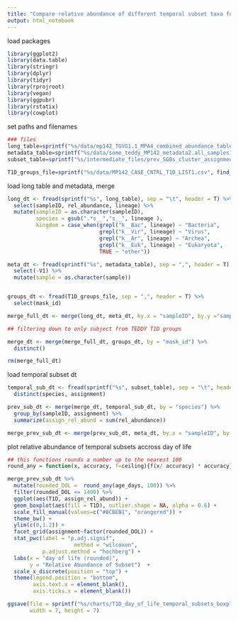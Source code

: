 ```yaml
---
title: "Compare relative abundance of different temporal subset taxa for T1D vs non-T1D subjects"
output: html_notebook
---
```


load packages

```r
library(ggplot2)
library(data.table)
library(stringr)
library(dplyr)
library(tidyr)
library(rprojroot)
library(vegan)
library(ggpubr)
library(rstatix)
library(cowplot)

```

set paths and filenames

```r
### files
long_table=sprintf("%s/data/mp142_TGVG1.1_MPA4_combined_abundance_table_longform1.tsv", find_rstudio_root_file())
metadata_table=sprintf("%s/data/some_teddy_MP142_metadata2.all_samples1.delivery.csv", find_rstudio_root_file())
subset_table=sprintf("%s/intermediate_files/prev_SGBs_cluster_assignments_long_abundance.tsv", find_rstudio_root_file())

T1D_groups_file=sprintf("%s/data/MP142_CASE_CNTRL_T1D_LIST1.csv", find_rstudio_root_file())

```

load long table and metadata, merge

```r
long_dt <- fread(sprintf("%s", long_table), sep = "\t", header = T) %>%
  select(sampleID, rel_abundance, lineage) %>%
  mutate(sampleID = as.character(sampleID),
         species = gsub(".*s__","s__", lineage ),
         kingdom = case_when(grepl("k__Bac", lineage) ~ "Bacteria", 
                             grepl("k__Vir", lineage) ~ "Virus",
                             grepl("k__Ar", lineage) ~ "Archea",
                             grepl("k__Euk", lineage) ~ "Eukaryota",
                             TRUE ~ "other"))

meta_dt <- fread(sprintf("%s", metadata_table), sep = ",", header = T) %>%
  select(-V1) %>%
  mutate(sample = as.character(sample))


groups_dt <- fread(T1D_groups_file, sep = ",", header = T) %>%
  select(mask_id)

merge_full_dt <- merge(long_dt, meta_dt, by.x = "sampleID", by.y ="sample")

## filtering down to only subject from TEDDY T1D groups

merge_dt <- merge(merge_full_dt, groups_dt, by = "mask_id") %>%
  distinct()

rm(merge_full_dt)

```

load temporal subset dt
```r
temporal_sub_dt <- fread(sprintf("%s", subset_table), sep = "\t", header = T) %>%
  distinct(species, assignment)

prev_sub_dt <- merge(merge_dt, temporal_sub_dt, by = "species") %>%
  group_by(sampleID, assignment) %>%
  summarize(assign_rel_abund = sum(rel_abundance))

merge_prev_sub_dt <- merge(prev_sub_dt, meta_dt, by.x = "sampleID", by.y ="sample")
```



plot relative abundance of temporal subsets accross day of life
```r
## this functions rounds a number up to the nearest 100
round_any = function(x, accuracy, f=ceiling){f(x/ accuracy) * accuracy}

merge_prev_sub_dt %>%
  mutate(rounded_DOL =  round_any(age_days, 100)) %>%
  filter(rounded_DOL <= 1400) %>%
  ggplot(aes(T1D, assign_rel_abund)) +
  geom_boxplot(aes(fill = T1D), outlier.shape = NA, alpha = 0.6) +
  scale_fill_manual(values=c("#8CBEB1", "orangered")) +
  theme_bw() +
  ylim(c(0,1.2)) +
  facet_grid(assignment~factor(rounded_DOL)) +
  stat_pwc(label = "p.adj.signif",
                     method = "wilcoxon",
           p.adjust.method = "hochberg") +
  labs(x = "day of life (rounded)", 
       y = "Relative Abundance of Subset")  +
  scale_x_discrete(position = "top") +
  theme(legend.position = "bottom", 
        axis.text.x = element_blank(),
        axis.ticks.x = element_blank())

ggsave(file = sprintf("%s/charts/T1D_day_of_life_temporal_subsets_boxplots_selected1.pdf", find_rstudio_root_file()),
       width = 7, height = 7)
```





